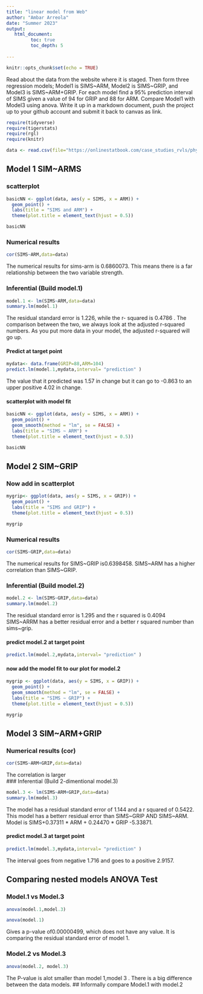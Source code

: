 ```yaml
---
title: "linear model from Web"
author: "Ambar Arreola"
date: "Summer 2023"
output:
   html_document:
         toc: true
         toc_depth: 5
        
---
```


```r
knitr::opts_chunk$set(echo = TRUE)
```

Read about the data from the website where it is staged.  Then form three regression models; Model1 is SIMS~ARM, Model2 is SIMS~GRIP, and Model3 is SIMS~ARM+GRIP. For each model find a 95% prediction interval of SIMS given a value of 94  for GRIP and 88 for ARM. Compare Model1 with Model3 using anova. Write it up in a markdown document, push the project up to your github account and submit it back to canvas as link. 

 


```r
require(tidyverse)
require(tigerstats)
require(rgl)
require(knitr)
```

```r
data <- read.csv(file="https://onlinestatbook.com/case_studies_rvls/physical_strength/data.txt",sep="",header=TRUE)  

```

## Model 1 SIM~ARMS

### scatterplot


```r
basicNN <- ggplot(data, aes(y = SIMS, x = ARM)) +
  geom_point() +
  labs(title = "SIMS and ARM") +
  theme(plot.title = element_text(hjust = 0.5))

basicNN
```






### Numerical results

```r
cor(SIMS~ARM,data=data)
```

The numerical results for sims-arm is 0.6860073. This means there is a far relationship between the two variable strength.


### Inferential  (Build model.1)

```r
model.1 <- lm(SIMS~ARM,data=data)
summary.lm(model.1)
```


The residual standard error is 1.226, while the r- squared is 0.4786 . The comparison between the two, we always look at the adjusted r-squared numbers. As you put more data  in your model, the adjusted r-squared will go up.

#### Predict at target point


```r
mydata<- data.frame(GRIP=88,ARM=104)
predict.lm(model.1,mydata,interval= "prediction" )
```

The value that it predicted was 1.57 in change but it can go to -0.863 to an upper positive 4.02 in change.


#### scatterplot with model fit

```r
basicNN <- ggplot(data, aes(y = SIMS, x = ARM)) +
  geom_point() +
  geom_smooth(method = "lm", se = FALSE) +
  labs(title = "SIMS ~ ARM") +
  theme(plot.title = element_text(hjust = 0.5))

basicNN

```
  

## Model 2 SIM~GRIP

### Now add in scatterplot

```r
mygrip<- ggplot(data, aes(y = SIMS, x = GRIP)) +
  geom_point() +
  labs(title = "SIMS and GRIP") +
  theme(plot.title = element_text(hjust = 0.5))

mygrip
```


### Numerical results 



```r
cor(SIMS~GRIP,data=data)
```



The numerical results for SIMS~GRIP is0.6398458. SIMS~ARM has a higher correlation than SIMS~GRIP.

### Inferential  (Build model.2)

```r
model.2 <- lm(SIMS~GRIP,data=data)
summary.lm(model.2)
```
The residual standard error is 1.295 and the r squared is 0.4094 SIMS~ARRM has a better residual error and a better r squared number than sims~grip.



#### predict model.2 at target point

```r
predict.lm(model.2,mydata,interval= "prediction" )
```

#### now add the model fit to our plot for model.2
  
```r
mygrip <- ggplot(data, aes(y = SIMS, x = GRIP)) +
  geom_point() +
  geom_smooth(method = "lm", se = FALSE) +
  labs(title = "SIMS ~ GRIP") +
  theme(plot.title = element_text(hjust = 0.5))

mygrip

```

## Model 3 SIM~ARM+GRIP




### Numerical results (cor)
```r
cor(SIMS~ARM+GRIP,data=data)
```
 
 
The correlation is larger  
### Inferential  (Build 2-dimentional model.3)

```r
model.3 <- lm(SIMS~ARM+GRIP,data=data)
summary.lm(model.3)
```

The  model has a residual standard error of 1.144 and a r squared of 0.5422. This model has a betterr residual error  than SIMS~GRIP AND SIMS~ARM. Model is SIMS+0.37311 * ARM + 0.24470 * GRIP -5.33871.

#### predict model.3 at target point
```r
predict.lm(model.3,mydata,interval= "prediction" )
```
  
  
The interval goes from negative 1.716 and goes to a positive 2.9157.

## Comparing nested models ANOVA Test

### Model.1 vs Model.3
```r
anova(model.1,model.3)
```
```r
anova(model.1)
```


Gives a p-value of0.00000499, which does not have any value. It is comparing the residual standard error of model 1.

### Model.2 vs Model.3

```r
anova(model.2, model.3)
```

The P-value is alot smaller than model 1,model 3 . There is a big difference between the data models.
## Informally compare Model.1 with model.2


